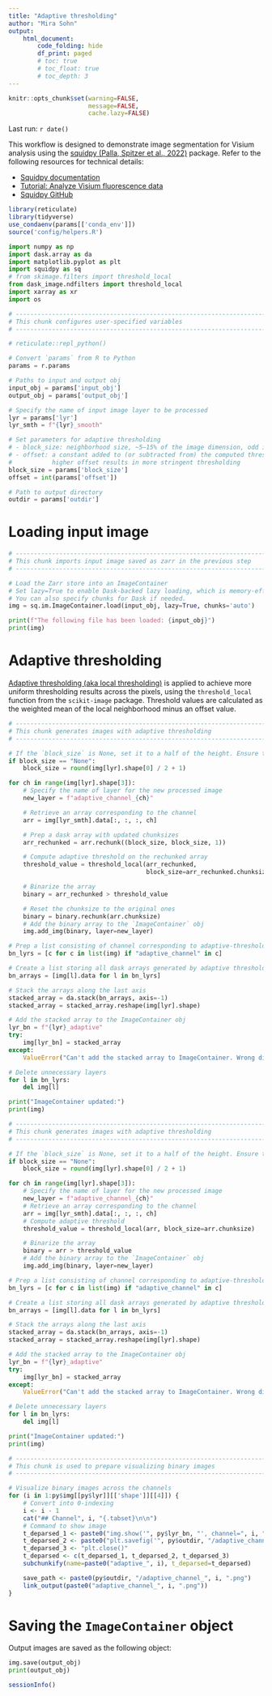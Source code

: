 ```yaml
---
title: "Adaptive thresholding"
author: "Mira Sohn"
output:
    html_document:
        code_folding: hide
        df_print: paged
        # toc: true
        # toc_float: true
        # toc_depth: 3
---
```


```r
knitr::opts_chunk$set(warning=FALSE,
                      message=FALSE,
                      cache.lazy=FALSE)
```

Last run: `r date()`

This workflow is designed to demonstrate image segmentation for Visium analysis 
using the [squidpy (Palla, Spitzer et al., 2022)](https://doi.org/10.1038/s41592-021-01358-2) package.
Refer to the following resources for technical details:

- [Squidpy documentation](https://squidpy.readthedocs.io/en/stable/index.html)
- [Tutorial: Analyze Visium fluorescence data](https://squidpy.readthedocs.io/en/stable/notebooks/tutorials/tutorial_visium_fluo.html)
- [Squidpy GitHub](https://github.com/scverse/squidpy)


```r
library(reticulate)
library(tidyverse)
use_condaenv(params[['conda_env']])
source('config/helpers.R')
```

```python
import numpy as np
import dask.array as da
import matplotlib.pyplot as plt
import squidpy as sq
# from skimage.filters import threshold_local
from dask_image.ndfilters import threshold_local
import xarray as xr
import os
```

```python
# ------------------------------------------------------------------------------
# This chunk configures user-specified variables
# ------------------------------------------------------------------------------

# reticulate::repl_python()

# Convert `params` from R to Python
params = r.params

# Paths to input and output obj
input_obj = params['input_obj']
output_obj = params['output_obj']

# Specify the name of input image layer to be processed
lyr = params['lyr']
lyr_smth = f"{lyr}_smooth"

# Set parameters for adaptive thresholding
# - block_size: neighborhood size, ~5–15% of the image dimension, odd integer.
# - offset: a constant added to (or subtracted from) the computed threshold (set to 0 by default)
#           higher offset results in more stringent thresholding
block_size = params['block_size']
offset = int(params['offset'])

# Path to output directory
outdir = params['outdir']
```

# Loading input image

```python

# ------------------------------------------------------------------------------
# This chunk imports input image saved as zarr in the previous step
# ------------------------------------------------------------------------------

# Load the Zarr store into an ImageContainer
# Set lazy=True to enable Dask-backed lazy loading, which is memory-efficient for large images.
# You can also specify chunks for Dask if needed.
img = sq.im.ImageContainer.load(input_obj, lazy=True, chunks='auto')

print(f"The following file has been loaded: {input_obj}")
print(img)
```


# Adaptive thresholding {.tabset}

[Adaptive thresholding (aka local thresholding)](https://scikit-image.org/docs/0.25.x/auto_examples/applications/plot_thresholding_guide.html#local-thresholding) 
is applied to achieve more uniform thresholding results across the pixels,
using the `threshold_local` function from the `scikit-image` package. Threshold values are
calculated as the weighted mean of the local neighborhood minus an offset value.

```python

# --------------------------------------------------------------------------------
# This chunk generates images with adaptive thresholding
# --------------------------------------------------------------------------------

# If the `block_size` is None, set it to a half of the height. Ensure to have it being an add number. 
if block_size == "None":
    block_size = round(img[lyr].shape[0] / 2 + 1)

for ch in range(img[lyr].shape[3]):
    # Specify the name of layer for the new processed image
    new_layer = f"adaptive_channel_{ch}"

    # Retrieve an array corresponding to the channel
    arr = img[lyr_smth].data[:, :, :, ch]

    # Prep a dask array with updated chunksizes
    arr_rechunked = arr.rechunk((block_size, block_size, 1))

    # Compute adaptive threshold on the rechunked array
    threshold_value = threshold_local(arr_rechunked, 
                                      block_size=arr_rechunked.chunksize)

    # Binarize the array
    binary = arr_rechunked > threshold_value

    # Reset the chunksize to the original ones
    binary = binary.rechunk(arr.chunksize)
    # Add the binary array to the `ImageContainer` obj
    img.add_img(binary, layer=new_layer)

# Prep a list consisting of channel corresponding to adaptive-thresholded images
bn_lyrs = [c for c in list(img) if "adaptive_channel" in c]

# Create a list storing all dask arrays generated by adaptive thresholding
bn_arrays = [img[l].data for l in bn_lyrs]

# Stack the arrays along the last axis
stacked_array = da.stack(bn_arrays, axis=-1)
stacked_array = stacked_array.reshape(img[lyr].shape)

# Add the stacked array to the ImageContainer obj
lyr_bn = f"{lyr}_adaptive"
try:
    img[lyr_bn] = stacked_array
except:
    ValueError("Can't add the stacked array to ImageContainer. Wrong dimension!")

# Delete unnecessary layers
for l in bn_lyrs:
    del img[l]

print("ImageContainer updated:")
print(img)

```

```python

# --------------------------------------------------------------------------------
# This chunk generates images with adaptive thresholding
# --------------------------------------------------------------------------------

# If the `block_size` is None, set it to a half of the height. Ensure to have it being an add number. 
if block_size == "None":
    block_size = round(img[lyr].shape[0] / 2 + 1)

for ch in range(img[lyr].shape[3]):
    # Specify the name of layer for the new processed image
    new_layer = f"adaptive_channel_{ch}"
    # Retrieve an array corresponding to the channel
    arr = img[lyr_smth].data[:, :, :, ch]
    # Compute adaptive threshold
    threshold_value = threshold_local(arr, block_size=arr.chunksize)

    # Binarize the array
    binary = arr > threshold_value
    # Add the binary array to the `ImageContainer` obj
    img.add_img(binary, layer=new_layer)

# Prep a list consisting of channel corresponding to adaptive-thresholded images
bn_lyrs = [c for c in list(img) if "adaptive_channel" in c]

# Create a list storing all dask arrays generated by adaptive thresholding
bn_arrays = [img[l].data for l in bn_lyrs]

# Stack the arrays along the last axis
stacked_array = da.stack(bn_arrays, axis=-1)
stacked_array = stacked_array.reshape(img[lyr].shape)

# Add the stacked array to the ImageContainer obj
lyr_bn = f"{lyr}_adaptive"
try:
    img[lyr_bn] = stacked_array
except:
    ValueError("Can't add the stacked array to ImageContainer. Wrong dimension!")

# Delete unnecessary layers
for l in bn_lyrs:
    del img[l]

print("ImageContainer updated:")
print(img)

```


```r

# ------------------------------------------------------------------------------
# This chunk is used to prepare visualizing binary images
# ------------------------------------------------------------------------------

# Visualize binary images across the channels
for (i in 1:py$img[[py$lyr]][['shape']][[4]]) {
    # Convert into 0-indexing
    i <- i - 1
    cat("## Channel", i, "{.tabset}\n\n")
    # Command to show image
    t_deparsed_1 <- paste0("img.show('", py$lyr_bn, "', channel=", i, ", cmap='gray')")
    t_deparsed_2 <- paste0("plt.savefig('", py$outdir, "/adaptive_channel_", i,  ".png', dpi=1000)")
    t_deparsed_3 <- "plt.close()"
    t_deparsed <- c(t_deparsed_1, t_deparsed_2, t_deparsed_3)
    subchunkify(name=paste0("adaptive_", i), t_deparsed=t_deparsed)

    save_path <- paste0(py$outdir, "/adaptive_channel_", i, ".png")
    link_output(paste0("adaptive_channel_", i, ".png"))
}

```

# Saving the `ImageContainer` object

Output images are saved as the following object:

```python
img.save(output_obj)
print(output_obj)
```


```r
sessionInfo()
```

